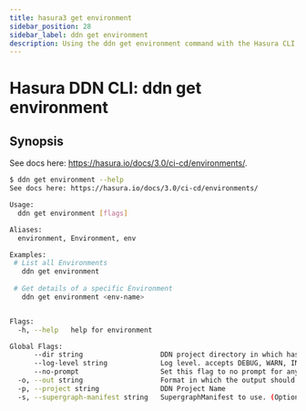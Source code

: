 ```yaml
---
title: hasura3 get environment
sidebar_position: 28
sidebar_label: ddn get environment
description: Using the ddn get environment command with the Hasura CLI
---
```


# Hasura DDN CLI: ddn get environment 

## Synopsis
See docs here: https://hasura.io/docs/3.0/ci-cd/environments/.

```bash
$ ddn get environment --help
See docs here: https://hasura.io/docs/3.0/ci-cd/environments/

Usage:
  ddn get environment [flags]

Aliases:
  environment, Environment, env

Examples:
 # List all Environments
   ddn get environment
   
 # Get details of a specific Environment
   ddn get environment <env-name>


Flags:
  -h, --help   help for environment

Global Flags:
      --dir string                   DDN project directory in which hasura.yaml is present (default ".")
      --log-level string             Log level. accepts DEBUG, WARN, INFO, ERROR, FATAL (default "INFO")
      --no-prompt                    Set this flag to no prompt for anything, the command fails if any input is missing
  -o, --out string                   Format in which the output should be printed, accepts table, json and yaml (default "table")
  -p, --project string               DDN Project Name
  -s, --supergraph-manifest string   SupergraphManifest to use. (Optional. DefaultSupergraphManifest used  if not provided)
```

